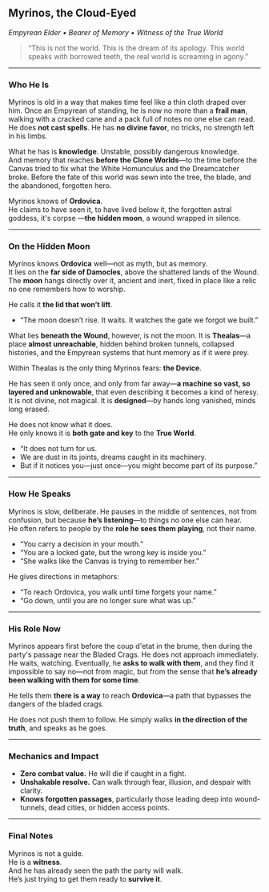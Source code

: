 ## Myrinos, the Cloud-Eyed

_Empyrean Elder • Bearer of Memory • Witness of the True World_

> “This is not the world. This is the dream of its apology. This world speaks with borrowed teeth, the real world is screaming in agony.”

---

### Who He Is

Myrinos is old in a way that makes time feel like a thin cloth draped over him. Once an Empyrean of standing, he is now no more than a **frail man**, walking with a cracked cane and a pack full of notes no one else can read. He does **not cast spells**. He has **no divine favor**, no tricks, no strength left in his limbs.

What he has is **knowledge**. Unstable, possibly dangerous knowledge.  
And memory that reaches **before the Clone Worlds**—to the time before the Canvas tried to fix what the White Homunculus and the Dreamcatcher broke. Before the fate of this world was sewn into the tree, the blade, and the abandoned, forgotten hero.

Myrinos knows of **Ordovica**.  
He claims to have seen it, to have lived below it, the forgotten astral goddess, it's corpse —**the hidden moon**, a wound wrapped in silence.

---

### On the Hidden Moon

Myrinos knows **Ordovica** well—not as myth, but as memory.  
It lies on the **far side of Damocles**, above the shattered lands of the Wound. The **moon** hangs directly over it, ancient and inert, fixed in place like a relic no one remembers how to worship.

He calls it **the lid that won’t lift**.

- “The moon doesn’t rise. It waits. It watches the gate we forgot we built.”

What lies **beneath the Wound**, however, is not the moon. It is **Thealas**—a place **almost unreachable**, hidden behind broken tunnels, collapsed histories, and the Empyrean systems that hunt memory as if it were prey.

Within Thealas is the only thing Myrinos fears: **the Device**.

He has seen it only once, and only from far away—**a machine so vast, so layered and unknowable**, that even describing it becomes a kind of heresy. It is not divine, not magical. It is **designed**—by hands long vanished, minds long erased.

He does not know what it does.  
He only knows it is **both gate and key** to the **True World**.

- “It does not turn for us.
- We are dust in its joints, dreams caught in its machinery.
- But if it notices you—just once—you might become part of its purpose.”

---

### How He Speaks

Myrinos is slow, deliberate. He pauses in the middle of sentences, not from confusion, but because **he’s listening**—to things no one else can hear.  
He often refers to people by the **role he sees them playing**, not their name.

- “You carry a decision in your mouth.”
- “You are a locked gate, but the wrong key is inside you.”
- “She walks like the Canvas is trying to remember her.”

He gives directions in metaphors:

- “To reach Ordovica, you walk until time forgets your name.”
- “Go down, until you are no longer sure what was up.”

---

### His Role Now

Myrinos appears first before the coup d'etat in the brume, then during the party's passage near the Bladed Crags. He does not approach immediately. He waits, watching. Eventually, he **asks to walk with them**, and they find it impossible to say no—not from magic, but from the sense that **he’s already been walking with them for some time**.

He tells them **there is a way** to reach **Ordovica**—a path that bypasses the dangers of the bladed crags.

He does not push them to follow. He simply walks **in the direction of the truth**, and speaks as he goes.

---

### Mechanics and Impact

- **Zero combat value.** He will die if caught in a fight.
- **Unshakable resolve.** Can walk through fear, illusion, and despair with clarity.
- **Knows forgotten passages**, particularly those leading deep into wound-tunnels, dead cities, or hidden access points.

---

### Final Notes

Myrinos is not a guide.  
He is a **witness**.  
And he has already seen the path the party will walk.  
He’s just trying to get them ready to **survive it**.
